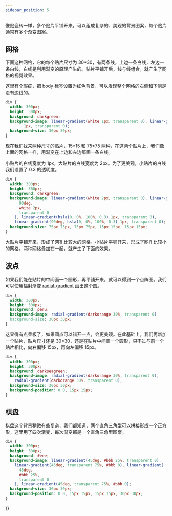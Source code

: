 ```yaml
---
sidebar_position: 5
---
```


像贴瓷砖一样，多个贴片平铺开来，可以组成复杂的、美观的背景图案，每个贴片通常有多个渐变图案。

## 网格

下面这种网格，它的每个贴片尺寸为 30\*30，有两条线，上边一条白线，左边一条白线，白线是利用渐变的原理产生的。贴片平铺开后，线与线组合，就产生了网格的视觉效果。

这里有个瑕疵，把 body 标签设置为红色背景，可以发现整个网格的右侧和下侧是没有边线的。

```css
div {
  width: 300px;
  height: 300px;
  background: darkgreen;
  background-image: linear-gradient(white 1px, transparent 0), linear-gradient(90deg, white
        1px, transparent 0);
  background-size: 30px 30px;
}
```

<div
  style={{
    width: 300,
    height: 300,
    background: "darkgreen",
    backgroundImage:
      "linear-gradient(white 1px, transparent 0), linear-gradient(90deg, white 1px, transparent 0)",
    backgroundSize: "30px 30px",
  }}
></div>

现在我们找来两种尺寸的贴片，15\*15 和 75\*75 两种，在这两个贴片上，我们像上面的网格一样，用渐变在上边和左边都画一条白线。

小贴片的白线宽度为 1px，大贴片的白线宽度为 2px。为了更美观，小贴片的白线我们设置了 0.3 的透明度。

```css
div {
  width: 300px;
  height: 300px;
  background: darkgreen;
  background-image: linear-gradient(white 2px, transparent 0), linear-gradient(
      90deg,
      white 2px,
      transparent 0
    ), linear-gradient(hsla(0, 0%, 100%, 0.3) 1px, transparent 0),
    linear-gradient(90deg, hsla(0, 0%, 100%, 0.3) 1px, transparent 0);
  background-size: 75px 75px, 75px 75px, 15px 15px, 15px 15px;
}
```

大贴片平铺开来，形成了网孔比较大的网格。小贴片平铺开来，形成了网孔比较小的网格。两种网格叠加在一起，就产生了下面的效果。

<div
  style={{
    width: 300,
    height: 300,
    background: "darkgreen",
    backgroundImage:
      "linear-gradient(white 2px, transparent 0),linear-gradient(90deg, white 2px, transparent 0),linear-gradient(hsla(0,0%,100%,.3) 1px,transparent 0),linear-gradient(90deg, hsla(0,0%,100%,.3) 1px,transparent 0)",
    backgroundSize: "75px 75px, 75px 75px, 15px 15px, 15px 15px",
  }}
></div>

## 波点

如果我们能在贴片的中间画一个圆形，再平铺开来，就可以得到一个点阵图。我们可以使用辐射渐变 [radial-gradient](https://developer.mozilla.org/en-US/docs/Web/CSS/gradient/radial-gradient) 画出这个圆。

```css {5}
div {
  width: 300px;
  height: 300px;
  background: peru;
  background-image: radial-gradient(darkorange 30%, transparent 0)
  background-size: 30px 30px;
}
```

<div
  style={{
    width: 300,
    height: 300,
    background: "peru",
    backgroundImage: "radial-gradient(tan 30%, transparent 0)",
    backgroundSize: "30px 30px",
  }}
></div>

这显得有点呆板了，如果圆点可以错开一点，会更美观。在此基础上，我们再新加一个贴片，贴片尺寸还是 30\*30，还是在贴片中间画一个圆形，只不过与前一个贴片相比，向右偏移 15px，再向左偏移 15px。

```css
div {
  width: 300px;
  height: 300px;
  background: darkseagreen;
  background-image: radial-gradient(darkorange 30%, transparent 0),
    radial-gradient(darkorange 30%, transparent 0);
  background-size: 30px 30px;
  background-position: 0 0, 15px 15px;
}
```

<div
  style={{
    width: 300,
    height: 300,
    background: "peru",
    backgroundImage:
      "radial-gradient(tan 30%, transparent 0), radial-gradient(tan 30%, transparent 0)",
    backgroundSize: "30px 30px",
    backgroundPosition: "0 0,15px 15px",
  }}
></div>

## 棋盘

棋盘这个背景稍微有些复杂，我们都知道，两个直角三角型可以拼接形成一个正方形，这里用了四次渐变，每次渐变都是一个直角三角型图案。

```css
div {
  width: 300px;
  height: 300px;
  background: #eee;
  background-image: linear-gradient(45deg, #bbb 25%, transparent 0),
    linear-gradient(45deg, transparent 75%, #bbb 0), linear-gradient(
      45deg,
      #bbb 25%,
      transparent 0
    ), linear-gradient(45deg, transparent 75%, #bbb 0);
  background-size: 30px 30px;
  background-position: 0 0, 15px 15px, 15px 15px, 30px 30px;
}
```

<div 
style={{
  width:'300px',
height:'300px',
background:'#eee',
backgroundImage:'linear-gradient(45deg, #bbb 25%, transparent 0),linear-gradient(45deg, transparent 75%, #bbb 0), linear-gradient(45deg,#bbb 25%,transparent 0), linear-gradient(45deg, transparent 75%, #bbb 0)',
backgroundSize:'30px 30px',
backgroundPosition:'0 0, 15px 15px, 15px 15px, 30px 30px',

}}

> </div>
